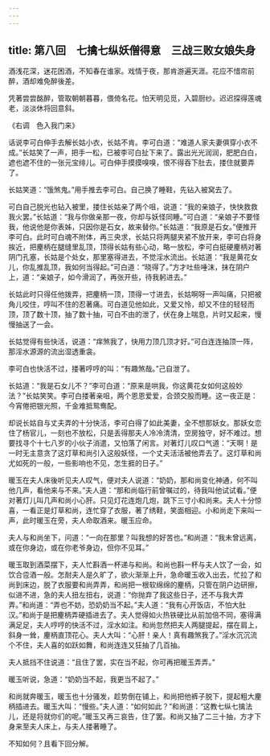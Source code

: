 ```yaml
---
---
---
```

title: 第八回　七擒七纵妖僧得意　三战三败女娘失身
---



酒浅花深，迷花困酒，不知春在谁家。戏情于夜，那肯游遍天涯。花应不惜帘前醉，酒却难免醉後差。

凭著尝尝酩醉，管取朝朝暮暮，偎倚名花。怕天明见觅，入碧厨纱。迟迟探得莲魂老，淡淡休将回意斜。

《右调　色入我门来》

话说李可白伸手去解长姑小衣，长姑不肯。李可白道：“难道人家夫妻俱穿小衣不成。”长姑笑了一声，把手一松，已被李可白扯下来了。露出光光润润，肥肥白白，遮也遮不住的一张元宝绯儿。可白伸手摸摸嗅嗅，恨不得吞下肚去，搂住就要弄了。

长姑笑道：“饿煞鬼。”用手推去李可白。自己换了睡鞋，先钻入被窝去了。

可白自己脱光也钻入被里，搂住长姑亲了两个咀，说道：“我的亲娘子，快快救救我火罢。”长姑道：“我与你做亲那一夜，你却与妖怪同睡。”可白道：“亲娘子不要怪我，他说他是你表姊，只因你是石女，故来替你。”长姑道：“我原是石女。”便推开李可白。此时可白魂不附体，再三央求，长姑只将两腿夹紧不放开来，李可白将身挨近，把麈柄在腿缝里乱顶，顶得长姑有些心动，略一放松，李可白挺硬麈柄对著阴门孔塞，长姑是个处女，那里塞得进去，不觉淫水流出。长姑道：“我是黄花女儿，你乱推乱顶，我如何当得起。”可白道：“晓得了。”方才吐些唾沫，抹在阴户上，道：“亲娘子，如今滑润了，再张开些，待我躬进去。”

长姑此时只得任他拨弄，把麈柄一顶，顶得一寸进去，长姑啊呀一声叫痛，只把被角儿咬住，哼叫不住的忍著痛。可白道见他如此，又爱又怜，却又不住的轻轻而顶，顶了数十顶，抽了数十抽，可白不由的泄了，伏在身上喘息，片时又起来，慢慢抽送了一会。

长姑觉得有些快活，说道：“痒煞我了，快用力顶几顶才好。”可白连连抽顶一阵，那淫水源源的流出湿透重衾。

李可白也快活不过，搂著哼哼的叫：“有趣煞哉。”己自泄了。

长姑道：“我是石女儿不？”李可白道：“原来是哄我，你这黄花女如何这般妙法？”长姑笑笑。李可白搂著亲咀，两个恩恩爱爱，合颈交股而睡。这一夜正是：今宵倦把银光照，千金难抵鸳鸯配。

却说长姑自与丈夫弄的十分快活，李可白得了如此美妻，全不想那妖女。那妖女恋住了杨官儿，一刻也不放松，只是丢得那夫人冷冷清清，空房独守，好不难过。想要找寻个十七八岁的小伙子消遣，又怕落了闲言。对著灯儿叹口气道：“天啊！是一时无主意贪了这灯草和尚引入这般妖怪，一个丈夫活活被他弄去了。这灯草和尚尤如死的一般，一些影响也不见，怎生捱的日子。”

暖玉在夫人床後听见夫人叹气，便对夫人说道：“奶奶，那和尚变化神通，何不叫他几声，看他来与不来。”夫人道：“那和尚临行前曾嘱过的，待我叫他试试看。”便对著灯儿叫几声和尚小心肝。只见灯花连炮几炮，跳下三寸小和尚来。夫人十分惊喜，一看正是灯草和尚，连忙穿了衣服，著了绣鞋，笑面相迎。小和尚走下来叫一声，此时暖玉在旁，夫人命取酒来。暖玉应命。

夫人与和尚坐下，问道：“一向在那里？叫我想的好苦也。”和尚道：“我未曾远离，或在你身边，或在你老爷身边，但你不见耳。”

暖玉取到酒菜摆下，夫人忙斟酒一杯递与和尚。和尚也斟一杯与夫人饮了一会，如饮合卺酒一般。怎耐夫人是久旷了，欲火渐渐上升，急命暖玉收入出去，忙拉了和尚到床边，脱了衣服要和尚弄弄，和尚把一根软绵绵的麈柄，只管在阴户边研擦，似进不进，急的夫人扭左扭右，说道：“你抛弃了我这些日子，还不与我大弄弄。”和尚道：“弄也不妨，恐奶奶当不起。”夫人道：“我有心开饭店，不怕大肚汉。”和尚于是把麈柄弄硬插进去了。夫人觉得如火热铁硬比从前加倍不同，塞得满满足足，夫人哼哼的快活不过，淫水如注。和尚忽然把夫人两腿提起，摆在肩上，斜身一耸，麈柄直顶花心。夫人大叫：“心肝！亲人！真有趣煞我了。”淫水沉沉流个不住，夫人喜的如跃如舞，和尚连连又狂抽了几百抽。

夫人抵挡不住说道：“且住了罢，实在当不起，你可再把暖玉弄弄。”

暖玉听说，急道：“奶奶当不起，我更当不起了。”

和尚就奔暖玉，暖玉也十分骚发，趁势倒在铺上，和尚把他裤子脱下，提起粗大麈柄插进去。暖玉大叫：“慢些。”夫人道：“如何如此？”和尚道：“这教七纵七擒法儿，还是将就你们的呢。”暖玉又再三哀告，住了罢。和尚又抽了二三十抽，方才下身来至夫人床上，与夫人搂著睡了。

不知如何？且看下回分解。